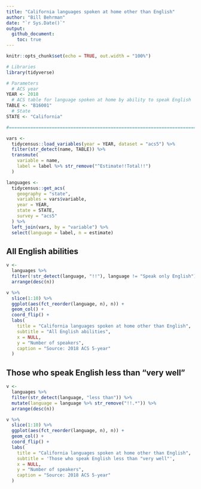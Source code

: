 ```yaml
---
title: "California languages spoken at home other than English"
author: "Bill Behrman"
date: "`r Sys.Date()`"
output: 
  github_document:
    toc: true
---
```


```r
knitr::opts_chunk$set(echo = TRUE, out.width = "100%")
```

```r
# Libraries
library(tidyverse)

# Parameters
  # ACS year
YEAR <- 2018
  # ACS table for language spoken at home by ability to speak English
TABLE <- "B16001"
  # State
STATE <- "California"

#===============================================================================

vars <- 
  tidycensus::load_variables(year = YEAR, dataset = "acs5") %>% 
  filter(str_detect(name, TABLE)) %>% 
  transmute(
    variable = name,
    label = label %>% str_remove("^Estimate!!Total!!")
  )

languages <- 
  tidycensus::get_acs(
    geography = "state",
    variables = vars$variable,
    year = YEAR,
    state = STATE,
    survey = "acs5"
  ) %>% 
  left_join(vars, by = "variable") %>% 
  select(language = label, n = estimate)
```

## All English abilities

```r
v <- 
  languages %>% 
  filter(!str_detect(language, "!!"), language != "Speak only English") %>% 
  arrange(desc(n))

v %>% 
  slice(1:10) %>% 
  ggplot(aes(fct_reorder(language, n), n)) +
  geom_col() + 
  coord_flip() +
  labs(
    title = "California languages spoken at home other than English",
    subtitle = "All English abilities",
    x = NULL,
    y = "Number of speakers",
    caption = "Source: 2018 ACS 5-year"
  )
```

## Those who speak English less than "very well" 

```r
v <- 
  languages %>% 
  filter(str_detect(language, "less than")) %>% 
  mutate(language = language %>% str_remove("!!.*")) %>% 
  arrange(desc(n))

v %>% 
  slice(1:10) %>% 
  ggplot(aes(fct_reorder(language, n), n)) +
  geom_col() + 
  coord_flip() +
  labs(
    title = "California languages spoken at home other than English",
    subtitle = 'Those who speak English less than "very well"',
    x = NULL,
    y = "Number of speakers",
    caption = "Source: 2018 ACS 5-year"
  )
```

